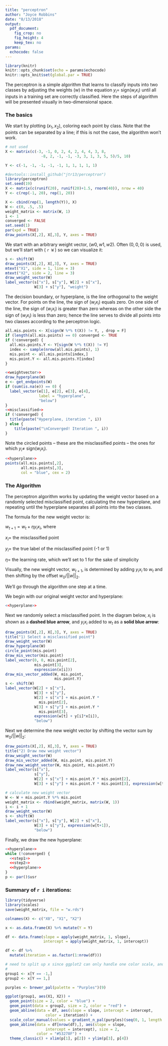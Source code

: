 ```yaml
---
title: "perceptron"
author: "Joyce Robbins"
date: "8/13/2018"
output: 
  pdf_document: 
    fig_crop: no
    fig_height: 4
    keep_tex: no
params:
  echocode: false 
---
```


```r
library(knitr)
knitr::opts_chunk$set(echo = params$echocode)
knitr::opts_knit$set(global.par = TRUE) 
```


The perceptron is a simple algorithm that learns to classify inputs into two classes by adjusting the weights (w) in the equation $y_i =$ sign$(w_ix_i)$ until all inputs in a training set are correctly classified. Here the steps of algorithm will be presented visually in two-dimensional space.

### The basics

We start by plotting $(x_1, x_2)$, coloring each point by class. Note that the points can be separated by a line; if this is not the case, the algorithm won't work.

```r
# not used
X <- matrix(c(-3, -1, 0, 2, 4, 2, 4, 4, 3, 8,
                -8, 2, -1, -1, -3, 3, 1, 3, 5, 5)/5, 10)

Y <- c(-1, -1, -1, -1, -1, 1, 1, 1, 1, 1)
```


```r
#devtools::install_github("jtr13/perceptron")
library(perceptron)
set.seed(19)
X <- matrix(c(runif(20), runif(20)+1.5, rnorm(40)), nrow = 40)
Y <- c(rep(-1, 20), rep(1, 20))
```


```r
X <- cbind(rep(1, length(Y)), X)
W <- c(0, .5, .5)
weight_matrix <- matrix(W, 1)
i <- 1
converged <- FALSE
set.seed(1)
par(xpd = TRUE)
draw_points(X[,2], X[,3], Y, axes = TRUE)
```


We start with an arbitrary weight vector, $(w0, w1, w2)$.  Often $(0, 0, 0)$ is used, but we'll start with $($ `r W` $)$ so we can visualize it:

```r
s <- shift(W)
draw_points(X[,2], X[,3], Y, axes = TRUE)
mtext("X1", side = 1, line = 3)
mtext("X2", side = 2, line = 3)
draw_weight_vector(W)
label_vector(s["x"], s["y"], W[2] + s["x"],
             W[3] + s["y"], "weight")
```


The decision boundary, or hyperplane, is the line orthogonal to the weight vector. For points on the line, the sign of $(w_ix_i)$ equals zero. On one side of the line, the sign of $(w_ix_i)$ is greater than zero whereas on the other side the sign of $(w_ix_i)$ is less than zero; hence the line serves to divide all points into two classes according to the perceptron logic.

```r
all.mis.points <- X[sign(W %*% t(X)) != Y, , drop = F]
if (length(all.mis.points) == 0) converged <- TRUE
if (!converged) {
  all.mis.points.Y <- Y[sign(W %*% t(X)) != Y]
  index <- sample(nrow(all.mis.points), 1)
  mis.point <- all.mis.points[index,]
  mis.point.Y <- all.mis.points.Y[index]
}
```


```r
<<weightvector>>
draw_hyperplane(W)
e <- get_endpoints(W)
if (sum(is.na(e)) == 0) {
  label_vector(e[1], e[2], e[3], e[4], 
               label = "hyperplane",
               "below")
}
<<misclassified>>  
if (!converged) {
  title(paste("Hyperplane, iteration ", i))
} else {
    title(paste("\nConverged! Iteration ", i))
}
```


Note the circled points -- these are the misclassified points -- the ones for which $y_i \neq$ sign$(w_ix_i)$.


```r
<<hyperplane>>
points(all.mis.points[,2],
       all.mis.points[,3], 
       col = "blue", cex = 2)
```


### The Algorithm

The perceptron algorithm works by updating the weight vector based on a randomly selected misclassified point, calculating the new hyperplane, and repeating until the hyperplane separates all points into the two classes.

The formula for the new weight vector is:

$w_{t+1} = w_t + \eta y_i x_i$, where  

$x_i =$ the misclassified point  

$y_i =$ the true label of the misclassified point (-1 or 1)  

$\eta =$ the learning rate, which we'll set to 1 for the sake of simplicity

Visually, the new weight vector, $w_{t+1}$, is determined by adding $y_ix_i$ to $w_t$ and then shifting by the offset $w_0/||w||_2$.

We'll go through the algorithm one step at a time.

We begin with our original weight vector and hyperplane:

```r
<<hyperplane>>
```


Next we randomly select a misclassified point. In the diagram below, $x_i$ is shown as a **dashed blue arrow**, and $y_ix_i$ added to $w_t$ as a **solid blue arrow**:


```r
draw_points(X[,2], X[,3], Y, axes = TRUE)
title("1) Select a misclassified point")
draw_weight_vector(W)
draw_hyperplane(W)
circle_point(mis.point)
draw_mis_vector(mis.point)
label_vector(0, 0, mis.point[2],
             mis.point[3],
             expression(x[i]))
draw_mis_vector_added(W, mis.point,
                      mis.point.Y)
s <- shift(W)
label_vector(W[2] + s["x"], 
             W[3] + s["y"],
             W[2] + s["x"] + mis.point.Y *
               mis.point[2],
             W[3] + s["y"] + mis.point.Y *
               mis.point[3],
             expression(w[t] + y[i]*x[i]),
             "below")
```

Next we determine the new weight vector by shifting the vector sum by $w_0/||w||_2$:

```r
draw_points(X[,2], X[,3], Y, axes = TRUE)
title("2) Draw new weight vector")
draw_weight_vector(W)
draw_mis_vector_added(W, mis.point, mis.point.Y)
draw_new_weight_vector(W, mis.point, mis.point.Y)
label_vector(s["x"], 
             s["y"],
             W[2] + s["x"] + mis.point.Y * mis.point[2],
             W[3] + s["y"] + mis.point.Y * mis.point[3], expression(w[t] + y[i]*x[i]), "below")

# calculate new weight vector
W <- W + mis.point.Y %*% mis.point
weight_matrix <- rbind(weight_matrix, matrix(W, 1))
i <- i + 1
draw_weight_vector(W)
s <- shift(W)
label_vector(s["x"], s["y"], W[2] + s["x"],
             W[3] + s["y"], expression(w[t+1]),
             "below")
```

Finally, we draw the new hyperplane:

```r
<<hyperplane>>
while (!converged) {
  <<step1>>
  <<step2>>
  <<hyperplane>>
}    
p <- par()$usr
```

### Summary of `r i` iterations:

```r
library(tidyverse)
library(scales)
save(weight_matrix, file = "w.rds")

colnames(X) <- c("X0", "X1", "X2")

x <- as.data.frame(X) %>% mutate(Y = Y)

df <- data.frame(slope = apply(weight_matrix, 1, slope),
                 intercept = apply(weight_matrix, 1, intercept))

df <- df %>% 
  mutate(iteration = as.factor(1:nrow(df)))

# need to split up x since ggplot2 can only handle one color scale, and I need it for geom_abline
# 
group1 <- x[Y == -1,]
group2 <- x[Y == 1,]

purples <- brewer_pal(palette = "Purples")(9)

ggplot(group1, aes(X1, X2)) + 
  geom_point(size = 2, color = "blue") +
  geom_point(data = group2, size = 2, color = "red") +
  geom_abline(data = df, aes(slope = slope, intercept = intercept,
                  color = iteration)) + 
  scale_color_manual(values = gradient_n_pal(purples)(seq(0, 1, length.out = nrow(df)))) +
  geom_abline(data = df[nrow(df),], aes(slope = slope,
                  intercept = intercept), size = 2, 
              color = "#53278F") +
  theme_classic() + xlim(p[1], p[2]) + ylim(p[3], p[4])

```

